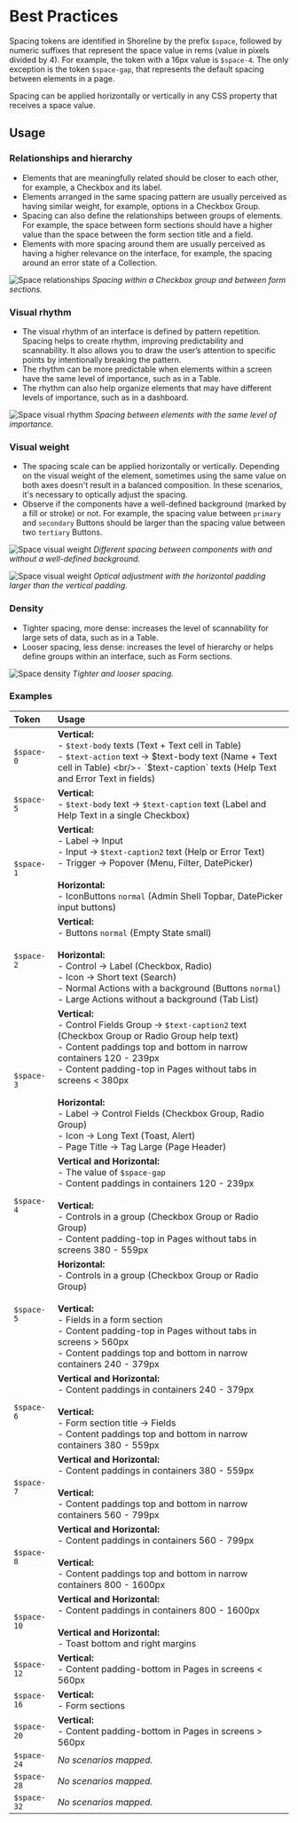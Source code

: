 # Best Practices

Spacing tokens are identified in Shoreline by the prefix `$space`, followed by numeric suffixes that represent the space value in rems (value in pixels divided by 4). For example, the token with a 16px value is `$space-4`. The only exception is the token `$space-gap`, that represents the default spacing between elements in a page.

Spacing can be applied horizontally or vertically in any CSS property that receives a space value.

## Usage

### Relationships and hierarchy

- Elements that are meaningfully related should be closer to each other, for example, a Checkbox and its label.
- Elements arranged in the same spacing pattern are usually perceived as having similar weight, for example, options in a Checkbox Group.
- Spacing can also define the relationships between groups of elements. For example, the space between form sections should have a higher value than the space between the form section title and a field.
- Elements with more spacing around them are usually perceived as having a higher relevance on the interface, for example, the spacing around an error state of a Collection.

![Space relationships](public/assets/space-relationships.png)
_Spacing within a Checkbox group and between form sections._

### Visual rhythm

- The visual rhythm of an interface is defined by pattern repetition. Spacing helps to create rhythm, improving predictability and scannability. It also allows you to draw the user’s attention to specific points by intentionally breaking the pattern.
- The rhythm can be more predictable when elements within a screen have the same level of importance, such as in a Table.
- The rhythm can also help organize elements that may have different levels of importance, such as in a dashboard.

![Space visual rhythm](public/assets/space-visualrhythm.png)
_Spacing between elements with the same level of importance._

### Visual weight

- The spacing scale can be applied horizontally or vertically. Depending on the visual weight of the element, sometimes using the same value on both axes doesn't result in a balanced composition. In these scenarios, it's necessary to optically adjust the spacing.
- Observe if the components have a well-defined background (marked by a fill or stroke) or not. For example, the spacing value between `primary` and `secondary` Buttons should be larger than the spacing value between two `tertiary` Buttons.

![Space visual weight](public/assets/space-visualweight1.png)
_Different spacing between components with and without a well-defined background._

![Space visual weight](public/assets/space-visualweight2.png)
_Optical adjustment with the horizontal padding larger than the vertical padding._

### Density

- Tighter spacing, more dense: increases the level of scannability for large sets of data, such as in a Table.
- Looser spacing, less dense: increases the level of hierarchy or helps define groups within an interface, such as Form sections.

![Space density](public/assets/space-density.png)
_Tighter and looser spacing._

### Examples

| Token       | Usage                                                                                                                                                                                                                                                                                                                                                                                                                            |
| :---------- | :------------------------------------------------------------------------------------------------------------------------------------------------------------------------------------------------------------------------------------------------------------------------------------------------------------------------------------------------------------------------------------------------------------------------------- |
| `$space-0`  | **Vertical:** <br/>- `$text-body` texts (Text + Text cell in Table) <br/>- `$text-action` text → $text-body text (Name + Text cell in Table) <br/>- `$text-caption` texts (Help Text and Error Text in fields)                                                                                                                                                                                                                   |
| `$space-5`  | **Vertical:** <br/>- `$text-body` text → `$text-caption` text (Label and Help Text in a single Checkbox)                                                                                                                                                                                                                                                                                                                         |
| `$space-1`  | **Vertical:** <br/>- Label → Input <br/>- Input → `$text-caption2` text (Help or Error Text) <br/>- Trigger → Popover (Menu, Filter, DatePicker) <br/><br/>**Horizontal:** <br/>- IconButtons `normal` (Admin Shell Topbar, DatePicker input buttons)                                                                                                                                                                            |
| `$space-2`  | **Vertical:** <br/>- Buttons `normal` (Empty State small) <br/><br/>**Horizontal:** <br/>- Control → Label (Checkbox, Radio) <br/>- Icon → Short text (Search) <br/>- Normal Actions with a background (Buttons `normal`) <br/>- Large Actions without a background (Tab List)                                                                                                                                                   |
| `$space-3`  | **Vertical:** <br/>- Control Fields Group → `$text-caption2` text (Checkbox Group or Radio Group help text) <br/>- Content paddings top and bottom in narrow containers 120 - 239px <br/>- Content padding-top in Pages without tabs in screens < 380px <br/><br/>**Horizontal:** <br/>- Label → Control Fields (Checkbox Group, Radio Group) <br/>- Icon → Long Text (Toast, Alert) <br/>- Page Title → Tag Large (Page Header) |
| `$space-4`  | **Vertical and Horizontal:** <br/> - The value of `$space-gap` <br/>- Content paddings in containers 120 - 239px <br/><br/>**Vertical:** <br/>- Controls in a group (Checkbox Group or Radio Group) <br/>- Content padding-top in Pages without tabs in screens 380 - 559px                                                                                                                                                      |
| `$space-5`  | **Horizontal:** <br/>- Controls in a group (Checkbox Group or Radio Group) <br/><br/>**Vertical:** <br/>- Fields in a form section <br/>- Content padding-top in Pages without tabs in screens > 560px <br/>- Content paddings top and bottom in narrow containers 240 - 379px                                                                                                                                                   |
| `$space-6`  | **Vertical and Horizontal:** <br/> - Content paddings in containers 240 - 379px <br/><br/>**Vertical:** <br/>- Form section title → Fields <br/>- Content paddings top and bottom in narrow containers 380 - 559px                                                                                                                                                                                                               |
| `$space-7`  | **Vertical and Horizontal:** <br/> - Content paddings in containers 380 - 559px <br/><br/>**Vertical:** <br/>- Content paddings top and bottom in narrow containers 560 - 799px                                                                                                                                                                                                                                                  |
| `$space-8`  | **Vertical and Horizontal:** <br/> - Content paddings in containers 560 - 799px <br/><br/>**Vertical:** <br/>- Content paddings top and bottom in narrow containers 800 - 1600px                                                                                                                                                                                                                                                 |
| `$space-10` | **Vertical and Horizontal:** <br/> - Content paddings in containers 800 - 1600px <br/><br/>**Vertical and Horizontal:** <br/>- Toast bottom and right margins                                                                                                                                                                                                                                                                    |
| `$space-12` | **Vertical:** <br/>- Content padding-bottom in Pages in screens < 560px                                                                                                                                                                                                                                                                                                                                                          |
| `$space-16` | **Vertical:** <br/>- Form sections                                                                                                                                                                                                                                                                                                                                                                                               |
| `$space-20` | **Vertical:** <br/>- Content padding-bottom in Pages in screens > 560px                                                                                                                                                                                                                                                                                                                                                          |
| `$space-24` | _No scenarios mapped._                                                                                                                                                                                                                                                                                                                                                                                                           |
| `$space-28` | _No scenarios mapped._                                                                                                                                                                                                                                                                                                                                                                                                           |
| `$space-32` | _No scenarios mapped._                                                                                                                                                                                                                                                                                                                                                                                                           |
